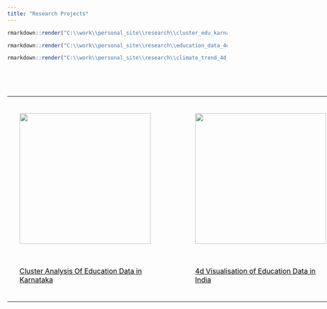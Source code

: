 ```yaml
---
title: "Research Projects"
---
```


```r
rmarkdown::render("C:\\work\\personal_site\\research\\cluster_edu_karnataka\\outcome_report.Rmd", "html_document")

rmarkdown::render("C:\\work\\personal_site\\research\\education_data_4d_visualiser\\4d_visualiser.Rmd", "html_document")

rmarkdown::render("C:\\work\\personal_site\\research\\climate_trend_4d_visualiser\\4d_visualiser.Rmd", "html_document")

```
<style>

#divImgWrapper {
display: inline;
width: 1200px;
display: block;
margin: 0px;
padding: 0px;
position: relative;
top: 50px;
height: auto;
max-width: auto;
overflow-y: hidden;
overflow-x:auto;
}
.divImage
{
display: inline;
margin: 0px;
padding: 20px;
width: 300px;
height: 200px;
}

.divText
{
display: inline;
margin-left: 10px;
padding: 20px;
color: black;
width: 300px;
font-size: medium;
}

p{
width:300px;
color: black;
font-size: medium;
padding-left: 20px;
}
</style>

<html>
<body>
<div id="divImgWrapper">
<table>
<tr>
<td>
<a href="research/cluster_edu_karnataka/outcome_report.html">
<div class = "divImage" id = "divImage_1"> 
<img src = "images/rural_school_kids.jpg" width = "300"> 
</div>
<div class = "divText" id = "divText_1"> 
 Cluster Analysis Of Education Data in Karnataka
</div>
</a>
</td>
<td width=50></td>
<td>
<a href="research/education_data_4d_visualiser/4d_visualiser.html">
<div class = "divImage" id = "divImage_2"> 
<img src = "images/4d_visualiser_edu_icon.png" width = "300"> 
</div>
<div class = "divText" id = "divText_2"> 
 4d Visualisation of Education Data in India
</div>
</a>
</td>
<td width=50></td>
<td>
<a href="research/climate_trend_4d_visualiser/4d_visualiser.html">
<div class = "divImage" id = "divImage_3"> 
<img src = "images/4d_visualiser_climate_icon.png" width = "300"> 
</div>
<div class = "divText" id = "divText_3"> 
 4d Visualisation of Climate Trend in India
</div>
</a>
</td>

</tr>
</table>
</div>

</body>
</html>
